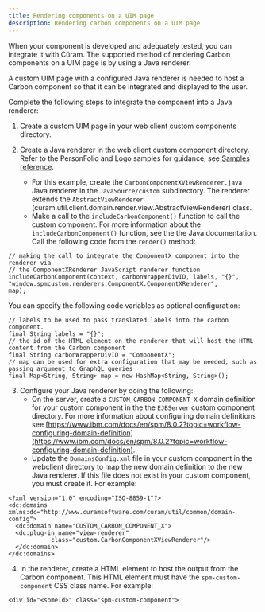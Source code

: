 ```yaml
---
title: Rendering components on a UIM page
description: Rendering carbon components on a UIM page
---
```


When your component is developed and adequately tested, you can integrate it with Cúram. The supported method of rendering Carbon components on a UIM page is by using a Java renderer.

A custom UIM page with a configured Java renderer is needed to host a Carbon component so that it can be integrated and displayed to the user.

Complete the following steps to integrate the component into a Java renderer:

1. Create a custom UIM page in your web client custom components directory.
2. Create a Java renderer in the web client custom component directory. Refer to the PersonFolio and Logo samples for guidance, see [Samples reference](samples-reference).

   - For this example, create the `CarbonComponentXViewRenderer.java` Java renderer in the `JavaSource/custom` subdirectory. The renderer extends the
     `AbstractViewRenderer` (curam.util.client.domain.render.view.AbstractViewRenderer) class.
   - Make a call to the `includeCarbonComponent()` function to call the custom component. For more information about the `includeCarbonComponent()` function, see the the Java documentation. Call the following code from the `render()` method:

```
// making the call to integrate the ComponentX component into the renderer via
// the ComponentXRenderer JavaScript renderer function
includeCarbonComponent(context, carbonWrapperDivID, labels, "{}",
"window.spmcustom.renderers.ComponentX.ComponentXRenderer",
map);
```

You can specify the following code variables as optional configuration:

```
// labels to be used to pass translated labels into the carbon component.
final String labels = "{}";
// the id of the HTML element on the renderer that will host the HTML content from the Carbon component
final String carbonWrapperDivID = "ComponentX";
// map can be used for extra configuration that may be needed, such as passing argument to GraphQL queries
final Map<String, String> map = new HashMap<String, String>();
```

3. Configure your Java renderer by doing the following:
   - On the server, create a `CUSTOM_CARBON_COMPONENT_X` domain definition for your custom component in the the `EJBServer` custom component directory. For more information about configuring domain definitions see [https://www.ibm.com/docs/en/spm/8.0.2?topic=workflow-configuring-domain-definition](https://www.ibm.com/docs/en/spm/8.0.2?topic=workflow-configuring-domain-definition).
   - Update the `DomainsConfig.xml` file in your custom component in the webclient directory to map the new domain definition to the new Java renderer. If this file does not exist in your custom component, you must create it. For example:

```
<?xml version="1.0" encoding="ISO-8859-1"?>
<dc:domains xmlns:dc="http://www.curamsoftware.com/curam/util/common/domain-config">
  <dc:domain name="CUSTOM_CARBON_COMPONENT_X">
  <dc:plug-in name="view-renderer"
            class="custom.CarbonComponentXViewRenderer"/>
  </dc:domain>
</dc:domains>
```

4. In the renderer, create a HTML element to host the output from the Carbon component. This HTML element must have the `spm-custom-component` CSS class name. For example:

```
<div id="<someId>" class="spm-custom-component">
```
